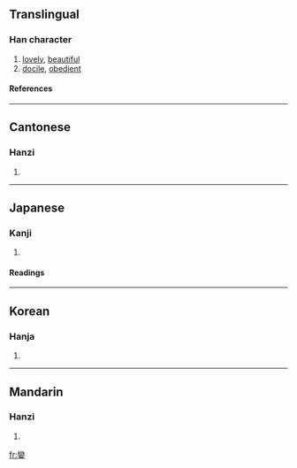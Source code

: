 {{see|娈}}

==Translingual==
===Han character===
{{Han char|rn=38|rad=女|as=19|sn=22|four=2240<sub>1</sub>|canj=女火女 (VFV)}}
# [[lovely]], [[beautiful]]
# [[docile]], [[obedient]]
====References====
{{Han ref|kx=0274.230|dkj=06912|dj=0542.410|hdz=21091.080|uh=5B4C|ud=23372|bh=F6DC|bd=63196}}
----
==Cantonese==
===Hanzi===
{{yue-hanzi|jyut=|y=lyun5}}
# {{defn|Cantonese}}
----
==Japanese==
===Kanji===
{{ja-kanji|grade=|rs=女19}}
# {{defn|Japanese}} 
====Readings====
{{ja-readings|on=[[れん]] (ren), [[らん]] (ran), [[ばん]] (ban), [[まん]] (man)|kun=[[したう]] (shitau), [[すなお]] (sunao), [[みめよい]] (mimeyoi)}}
----
==Korean==
===Hanja===
{{ko-hanja|hangeul=련|rv=ryeon|mr=ryŏn}}
# {{defn|Korean}}
----
==Mandarin==
===Hanzi===
{{cmn-hanzi|sim=娈|pin=[[luán]] (luan2)|wg=luan<sup>2</sup>}}
# {{defn|Mandarin}}

[[fr:孌]]